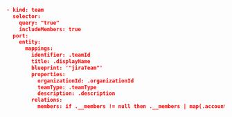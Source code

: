 ```json showLineNumbers
- kind: team
  selector:
    query: "true"
    includeMembers: true
  port:
    entity:
      mappings:
        identifier: .teamId
        title: .displayName
        blueprint: '"jiraTeam"'
        properties:
          organizationId: .organizationId
          teamType: .teamType
          description: .description
        relations:
          members: if .__members != null then .__members | map(.accountId) else [] end
```